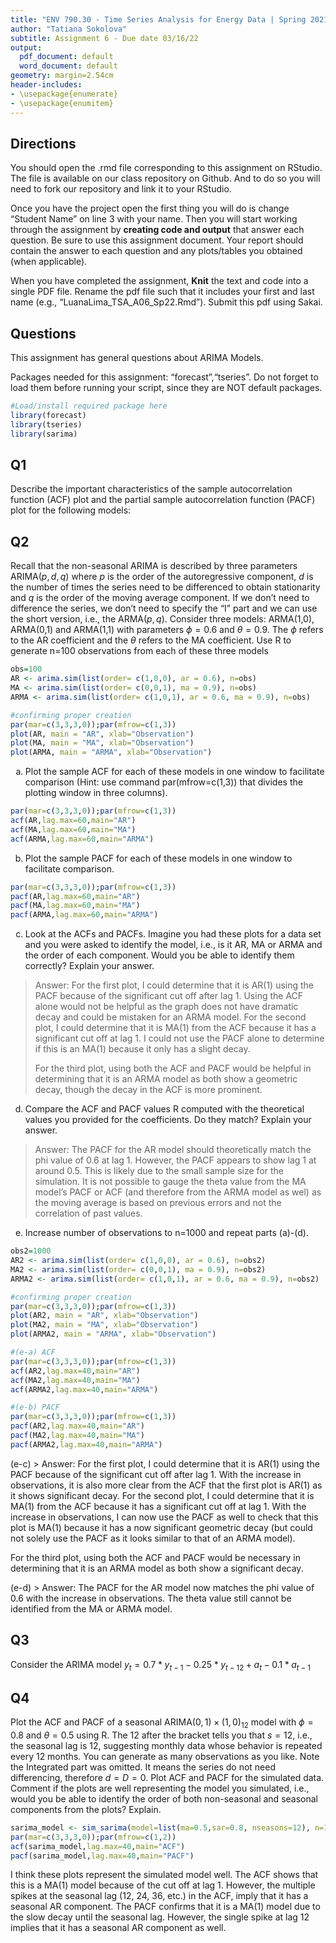 ```yaml
---
title: "ENV 790.30 - Time Series Analysis for Energy Data | Spring 2021"
author: "Tatiana Sokolova"
subtitle: Assignment 6 - Due date 03/16/22
output:
  pdf_document: default
  word_document: default
geometry: margin=2.54cm
header-includes:
- \usepackage{enumerate}
- \usepackage{enumitem}
---
```

  
## Directions
  
  You should open the .rmd file corresponding to this assignment on RStudio. The file is available on our class repository on Github. And to do so you will need to fork our repository and link it to your RStudio.  

Once you have the project open the first thing you will do is change "Student Name" on line 3 with your name. 
Then you will start working through the assignment by  **creating code and output** that answer each question. Be sure to use this assignment document. Your report should contain the answer to each question and any plots/tables you obtained (when applicable).

When you have completed the assignment, **Knit** the text and code into a single PDF file. Rename the pdf file such that it includes your first and last name (e.g., "LuanaLima_TSA_A06_Sp22.Rmd"). Submit this pdf using Sakai. 

## Questions 

This assignment has general questions about ARIMA Models. 

Packages needed for this assignment: "forecast","tseries". Do not forget to load them before running your script, since they are NOT default packages.\

```r
#Load/install required package here
library(forecast)  
library(tseries)
library(sarima)

```


## Q1
Describe the important characteristics of the sample autocorrelation function (ACF) plot and the partial sample autocorrelation function (PACF) plot for the following models: 

\begin{enumerate}[label=(\alph*)]

\item AR(2)

> Answer: For the autoregressive process, the ACF would tail off, showing a slow decay. The PACF, on the other hand, would cut off. Since the auto-regressive process is forecasting two steps ahead of time (two-period forecast), the PACF would cut off at lag 2.

\item MA(1)

> Answer: For the moving average process, the ACF would cut off. The PACF would then tail off, or decay slowly. Since the moving average process is forecasting only 1 step ahead of time (one-period forecast), the ACF would cut off at lag 1.

\end{enumerate}

## Q2
Recall that the non-seasonal ARIMA is described by three parameters ARIMA$(p,d,q)$ where $p$ is the order of the autoregressive component, $d$ is the number of times the series need to be differenced to obtain stationarity and $q$ is the order of the moving average component. If we don't need to difference the series, we don't need to specify the "I" part and we can use the short version, i.e., the ARMA$(p,q)$. Consider three models: ARMA(1,0), ARMA(0,1) and ARMA(1,1) with parameters $\phi=0.6$ and $\theta= 0.9$. The $\phi$ refers to the AR coefficient and the $\theta$ refers to the MA coefficient. Use R to generate n=100 observations from each of these three models

```r
obs=100
AR <- arima.sim(list(order= c(1,0,0), ar = 0.6), n=obs) 
MA <- arima.sim(list(order= c(0,0,1), ma = 0.9), n=obs)
ARMA <- arima.sim(list(order= c(1,0,1), ar = 0.6, ma = 0.9), n=obs)

#confirming proper creation
par(mar=c(3,3,3,0));par(mfrow=c(1,3))
plot(AR, main = "AR", xlab="Observation")
plot(MA, main = "MA", xlab="Observation")
plot(ARMA, main = "ARMA", xlab="Observation")
```

(a) Plot the sample ACF for each of these models in one window to facilitate comparison (Hint: use command par(mfrow=c(1,3)) that divides the plotting window in three columns).  

```r
par(mar=c(3,3,3,0));par(mfrow=c(1,3))
acf(AR,lag.max=60,main="AR")
acf(MA,lag.max=60,main="MA")
acf(ARMA,lag.max=60,main="ARMA")
```

(b) Plot the sample PACF for each of these models in one window to facilitate comparison.  

```r
par(mar=c(3,3,3,0));par(mfrow=c(1,3))
pacf(AR,lag.max=60,main="AR")
pacf(MA,lag.max=60,main="MA")
pacf(ARMA,lag.max=60,main="ARMA")
```

(c) Look at the ACFs and PACFs. Imagine you had these plots for a data set and you were asked to identify the model, i.e., is it AR, MA or ARMA and the order of each component. Would you be able to identify them correctly? Explain your answer.

> Answer: \emph{Note: Answers below are in response to previously simulated models and when knit, the plots may not reflect the observations listed below.}\par
For the first plot, I could determine that it is AR(1) using the PACF because of the significant cut off after lag 1. Using the ACF alone would not be helpful as the graph does not have dramatic decay and could be mistaken for an ARMA model.\par
For the second plot, I could determine that it is MA(1) from the ACF because it has a significant cut off at lag 1. I could not use the PACF alone to determine if this is an MA(1) because it only has a slight decay.\par
For the third plot, using both the ACF and PACF would be helpful in determining that it is an ARMA model as both show a geometric decay, though the decay in the ACF is more prominent.

(d) Compare the ACF and PACF values R computed with the theoretical values you provided for the coefficients. Do they match? Explain your answer.

> Answer: The PACF for the AR model should theoretically match the phi value of 0.6 at lag 1. However, the PACF appears to show lag 1 at around 0.5. This is likely due to the small sample size for the simulation. It is not possible to gauge the theta value from the MA model's PACF or ACF (and therefore from the ARMA model as wel) as the moving average is based on previous errors and not the correlation of past values.


(e) Increase number of observations to n=1000 and repeat parts (a)-(d).

```r
obs2=1000
AR2 <- arima.sim(list(order= c(1,0,0), ar = 0.6), n=obs2) 
MA2 <- arima.sim(list(order= c(0,0,1), ma = 0.9), n=obs2)
ARMA2 <- arima.sim(list(order= c(1,0,1), ar = 0.6, ma = 0.9), n=obs2)

```

```r
#confirming proper creation
par(mar=c(3,3,3,0));par(mfrow=c(1,3))
plot(AR2, main = "AR", xlab="Observation")
plot(MA2, main = "MA", xlab="Observation")
plot(ARMA2, main = "ARMA", xlab="Observation")

```

```r
#(e-a) ACF
par(mar=c(3,3,3,0));par(mfrow=c(1,3))
acf(AR2,lag.max=40,main="AR")
acf(MA2,lag.max=40,main="MA")
acf(ARMA2,lag.max=40,main="ARMA")

```

```r
#(e-b) PACF
par(mar=c(3,3,3,0));par(mfrow=c(1,3))
pacf(AR2,lag.max=40,main="AR")
pacf(MA2,lag.max=40,main="MA")
pacf(ARMA2,lag.max=40,main="ARMA")

```

(e-c) 
> Answer: For the first plot, I could determine that it is AR(1) using the PACF because of the significant cut off after lag 1. With the increase in observations, it is also more clear from the ACF that the first plot is AR(1) as it shows significant decay.\par
For the second plot, I could determine that it is MA(1) from the ACF because it has a significant cut off at lag 1. With the increase in observations, I can now use the PACF as well to check that this plot is MA(1) because it has a now significant geometric decay (but could not solely use the PACF as it looks similar to that of an ARMA model).\par
For the third plot, using both the ACF and PACF would be necessary in determining that it is an ARMA model as both show a significant decay.

(e-d)
> Answer: The PACF for the AR model now matches the phi value of 0.6 with the increase in observations. The theta value still cannot be identified from the MA or ARMA model.

## Q3

Consider the ARIMA model $y_t=0.7*y_{t-1}-0.25*y_{t-12}+a_t-0.1*a_{t-1}$

\begin{enumerate}[label=(\alph*)]

\item Identify the model using the notation ARIMA$(p,d,q)(P,D,Q)_ s$, i.e., identify the integers $p,d,q,P,D,Q,s$ (if possible) from the equation.

> Answer: Notation below:

SARIMA$(1,0,1)(1,0,0)_{12}$

\item Also from the equation what are the values of the parameters, i.e., model coefficients. 

> Answer: Coefficients listed below:

$\phi_{1}=0.7$,
$\phi_{12}=0.25$,
$\theta_{1}= 0.1$

\end{enumerate}

## Q4

Plot the ACF and PACF of a seasonal ARIMA$(0, 1)\times(1, 0)_{12}$ model with $\phi =0 .8$ and $\theta = 0.5$ using R. The $12$ after the bracket tells you that $s=12$, i.e., the seasonal lag is 12, suggesting monthly data whose behavior is repeated every 12 months. You can generate as many observations as you like. Note the Integrated part was omitted. It means the series do not need differencing, therefore $d=D=0$. Plot ACF and PACF for the simulated data. Comment if the plots are well representing the model you simulated, i.e., would you be able to identify the order of both non-seasonal and seasonal components from the plots? Explain.

```r
sarima_model <- sim_sarima(model=list(ma=0.5,sar=0.8, nseasons=12), n=1000) 
par(mar=c(3,3,3,0));par(mfrow=c(1,2))
acf(sarima_model,lag.max=40,main="ACF")
pacf(sarima_model,lag.max=40,main="PACF")

```

I think these plots represent the simulated model well. The ACF shows that this is a MA(1) model because of the cut off at lag 1. However, the multiple spikes at the seasonal lag (12, 24, 36, etc.) in the ACF, imply that it has a seasonal AR component. The PACF confirms that it is a MA(1) model due to the slow decay until the seasonal lag. However, the single spike at lag 12 implies that it has a seasonal AR component as well.